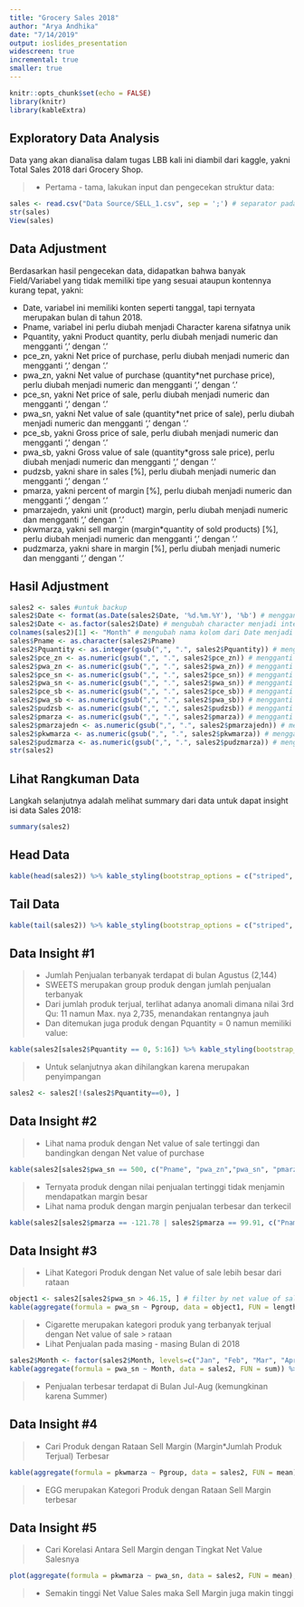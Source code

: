---
title: "Grocery Sales 2018"
author: "Arya Andhika"
date: "7/14/2019"
output: ioslides_presentation
widescreen: true
incremental: true
smaller: true
---

```{r setup, include=FALSE}
knitr::opts_chunk$set(echo = FALSE) 
library(knitr)
library(kableExtra)
```


## Exploratory Data Analysis

Data yang akan dianalisa dalam tugas LBB kali ini diambil dari kaggle, yakni Total Sales 2018 dari Grocery Shop.

<div class="red2">
> - Pertama - tama, lakukan input dan pengecekan struktur data:
</div>
```{r}
sales <- read.csv("Data Source/SELL_1.csv", sep = ';') # separator pada data menggunakan ';'
str(sales)
View(sales)
```

## Data Adjustment

Berdasarkan hasil pengecekan data, didapatkan bahwa banyak Field/Variabel yang tidak memiliki tipe yang sesuai ataupun kontennya kurang tepat, yakni:

- Date, variabel ini memiliki konten seperti tanggal, tapi ternyata merupakan bulan di tahun 2018.
- Pname, variabel ini perlu diubah menjadi Character karena sifatnya unik
- Pquantity, yakni Product quantity, perlu diubah menjadi numeric dan mengganti ',' dengan '.'
- pce_zn, yakni Net price of purchase, perlu diubah menjadi numeric dan mengganti ',' dengan '.'
- pwa_zn, yakni Net value of purchase (quantity*net purchase price), perlu diubah menjadi numeric dan mengganti ',' dengan '.'
- pce_sn, yakni Net price of sale, perlu diubah menjadi numeric dan mengganti ',' dengan '.'
- pwa_sn, yakni Net value of sale (quantity*net price of sale), perlu diubah menjadi numeric dan mengganti ',' dengan '.'
- pce_sb, yakni Gross price of sale, perlu diubah menjadi numeric dan mengganti ',' dengan '.'
- pwa_sb, yakni Gross value of sale (quantity*gross sale price), perlu diubah menjadi numeric dan mengganti ',' dengan '.'
- pudzsb, yakni share in sales [%], perlu diubah menjadi numeric dan mengganti ',' dengan '.'
- pmarza, yakni percent of margin [%], perlu diubah menjadi numeric dan mengganti ',' dengan '.'
- pmarzajedn, yakni unit (product) margin, perlu diubah menjadi numeric dan mengganti ',' dengan '.'
- pkwmarza, yakni sell margin (margin*quantity of sold products) [%], perlu diubah menjadi numeric dan mengganti ',' dengan '.'
- pudzmarza, yakni share in margin [%], perlu diubah menjadi numeric dan mengganti ',' dengan '.'


## Hasil Adjustment 
```{r}
sales2 <- sales #untuk backup
sales2$Date <- format(as.Date(sales2$Date, '%d.%m.%Y'), '%b') # mengganti penulisan menjadi bulan
sales2$Date <- as.factor(sales2$Date) # mengubah character menjadi integer
colnames(sales2)[1] <- "Month" # mengubah nama kolom dari Date menjadi Month
sales$Pname <- as.character(sales2$Pname)
sales2$Pquantity <- as.integer(gsub(",", ".", sales2$Pquantity)) # mengganti ',' menjadi '.' dan diubah menjadi numeric
sales2$pce_zn <- as.numeric(gsub(",", ".", sales2$pce_zn)) # mengganti ',' menjadi '.' dan diubah menjadi numeric
sales2$pwa_zn <- as.numeric(gsub(",", ".", sales2$pwa_zn)) # mengganti ',' menjadi '.' dan diubah menjadi numeric
sales2$pce_sn <- as.numeric(gsub(",", ".", sales2$pce_sn)) # mengganti ',' menjadi '.' dan diubah menjadi numeric
sales2$pwa_sn <- as.numeric(gsub(",", ".", sales2$pwa_sn)) # mengganti ',' menjadi '.' dan diubah menjadi numeric
sales2$pce_sb <- as.numeric(gsub(",", ".", sales2$pce_sb)) # mengganti ',' menjadi '.' dan diubah menjadi numeric
sales2$pwa_sb <- as.numeric(gsub(",", ".", sales2$pwa_sb)) # mengganti ',' menjadi '.' dan diubah menjadi numeric
sales2$pudzsb <- as.numeric(gsub(",", ".", sales2$pudzsb)) # mengganti ',' menjadi '.' dan diubah menjadi numeric
sales2$pmarza <- as.numeric(gsub(",", ".", sales2$pmarza)) # mengganti ',' menjadi '.' dan diubah menjadi numeric
sales2$pmarzajedn <- as.numeric(gsub(",", ".", sales2$pmarzajedn)) # mengganti ',' menjadi '.' dan diubah menjadi numeric
sales2$pkwmarza <- as.numeric(gsub(",", ".", sales2$pkwmarza)) # mengganti ',' menjadi '.' dan diubah menjadi numeric
sales2$pudzmarza <- as.numeric(gsub(",", ".", sales2$pudzmarza)) # mengganti ',' menjadi '.' dan diubah menjadi numeric
str(sales2)
```

## Lihat Rangkuman Data

Langkah selanjutnya adalah melihat summary dari data untuk dapat insight isi data Sales 2018:

```{r}
summary(sales2)
```

## Head Data
```{r}
kable(head(sales2)) %>% kable_styling(bootstrap_options = c("striped", "hover", "condensed"), font_size = 14) %>% scroll_box(width = "100%", height = "500px")
```

## Tail Data
```{r}
kable(tail(sales2)) %>% kable_styling(bootstrap_options = c("striped", "hover", "condensed"), font_size = 14) %>% scroll_box(width = "100%", height = "500px")
```

## Data Insight #1
> - Jumlah Penjualan terbanyak terdapat di bulan Agustus (2,144)
> - SWEETS merupakan group produk dengan jumlah penjualan terbanyak
> - Dari jumlah produk terjual, terlihat adanya anomali dimana nilai 3rd Qu: 11 namun Max. nya 2,735, menandakan rentangnya jauh
> - Dan ditemukan juga produk dengan Pquantity = 0 namun memiliki value:
```{r}
kable(sales2[sales2$Pquantity == 0, 5:16]) %>% kable_styling(bootstrap_options = c("striped", "hover", "condensed"), font_size = 14) %>% scroll_box(width = "100%", height = "300px")
```
> - Untuk selanjutnya akan dihilangkan karena merupakan penyimpangan
```{r}
sales2 <- sales2[!(sales2$Pquantity==0), ]
```

## Data Insight #2
> - Lihat nama produk dengan Net value of sale tertinggi dan bandingkan dengan Net value of purchase
```{r}
kable(sales2[sales2$pwa_sn == 500, c("Pname", "pwa_zn","pwa_sn", "pmarza")]) %>% kable_styling(bootstrap_options = c("striped", "hover", "condensed"), font_size = 14) %>% scroll_box(width = "100%", height = "100px")
```
> - Ternyata produk dengan nilai penjualan tertinggi tidak menjamin mendapatkan margin besar
> - Lihat nama produk dengan margin penjualan terbesar dan terkecil
```{r}
kable(sales2[sales2$pmarza == -121.78 | sales2$pmarza == 99.91, c("Pname", "Pgroup", "pwa_zn","pwa_sn", "pmarza")]) %>% kable_styling(bootstrap_options = c("striped", "hover", "condensed"), font_size = 14) %>% scroll_box(width = "100%", height = "100px")
```

## Data Insight #3
> - Lihat Kategori Produk dengan Net value of sale lebih besar dari rataan
```{r}
object1 <- sales2[sales2$pwa_sn > 46.15, ] # filter by net value of sale
kable(aggregate(formula = pwa_sn ~ Pgroup, data = object1, FUN = length)) %>% kable_styling(bootstrap_options = c("striped", "hover", "condensed"), font_size = 14) %>% scroll_box(width = "100%", height = "150px")
```
> - Cigarette merupakan kategori produk yang terbanyak terjual dengan Net value of sale > rataan
> - Lihat Penjualan pada masing - masing Bulan di 2018
```{r}
sales2$Month <- factor(sales2$Month, levels=c("Jan", "Feb", "Mar", "Apr", "May", "Jun", "Jul", "Aug", "Sep", "Oct", "Nov", "Dec")) #reordering Month
kable(aggregate(formula = pwa_sn ~ Month, data = sales2, FUN = sum)) %>% kable_styling(bootstrap_options = c("striped", "hover", "condensed"), font_size = 14) %>% scroll_box(width = "100%", height = "150px")
```
> - Penjualan terbesar terdapat di Bulan Jul-Aug (kemungkinan karena Summer)

## Data Insight #4
> - Cari Produk dengan Rataan Sell Margin (Margin*Jumlah Produk Terjual) Terbesar
```{r}
kable(aggregate(formula = pkwmarza ~ Pgroup, data = sales2, FUN = mean)) %>% kable_styling(bootstrap_options = c("striped", "hover", "condensed"), font_size = 14) %>% scroll_box(width = "100%", height = "400px")
```

> - EGG merupakan Kategori Produk dengan Rataan Sell Margin terbesar

## Data Insight #5
> - Cari Korelasi Antara Sell Margin dengan Tingkat Net Value Salesnya
```{r}
plot(aggregate(formula = pkwmarza ~ pwa_sn, data = sales2, FUN = mean), main = "Korelasi Rataan Sell Margin vs Net Value Sales")
```
> - Semakin tinggi Net Value Sales maka Sell Margin juga makin tinggi